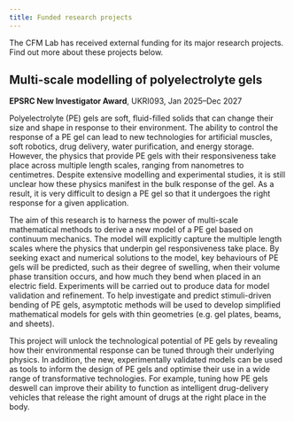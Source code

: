 ```yaml
---
title: Funded research projects
---
```


The CFM Lab has received external funding for its major
research projects.  Find out more about these projects below.

## Multi-scale modelling of polyelectrolyte gels

**EPSRC New Investigator Award**, UKRI093, Jan 2025--Dec 2027

Polyelectrolyte (PE) gels are soft, fluid-filled solids that can change their size and shape in response to their environment.  The ability to control the response of a PE gel can lead to new technologies for artificial muscles, soft robotics, drug delivery, water purification, and energy storage.  However, the physics that provide PE gels with their responsiveness take place across multiple length scales, ranging from nanometres to centimetres.  Despite extensive modelling and experimental studies, it is still unclear how these physics manifest in the bulk response of the gel.  As a result, it is very difficult to design a PE gel so that it undergoes the right response for a given application.  

The aim of this research is to harness the power of multi-scale mathematical methods to derive a new model of a PE gel based on continuum mechanics.  The model will explicitly capture the multiple length scales where the physics that underpin gel responsiveness take place.  By seeking exact and numerical solutions to the model, key behaviours of PE gels will be predicted, such as their degree of swelling, when their volume phase transition occurs, and how much they bend when placed in an electric field.  Experiments will be carried out to produce data for model validation and refinement.  To help investigate and predict stimuli-driven bending of PE gels, asymptotic methods will be used to develop simplified mathematical models for gels with thin geometries (e.g. gel plates, beams, and sheets). 

This project will unlock the technological potential of PE gels by revealing how their environmental response can be tuned through their underlying physics.  In addition, the new, experimentally validated models can be used as tools to inform the design of PE gels and optimise their use in a wide range of transformative technologies.  For example, tuning how PE gels deswell can improve their ability to function as intelligent drug-delivery vehicles that release the right amount of drugs at the right place in the body. 